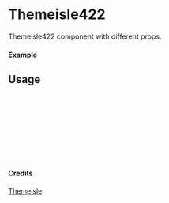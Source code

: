 
<Meta of={Themeisle422} title="Themeisle/Themeisle422" />

# Themeisle422

Themeisle422 component with different props.

#### Example

<Canvas of={Themeisle422.Primary} />

## Usage

```ts
import { Themeisle422 } from "yadl-ui";

const Example = () => {
  return (
      <Themeisle422 />
  );
};

export default Example;
```

#### Credits
[Themeisle](https://themeisle.com/illustrations/)
